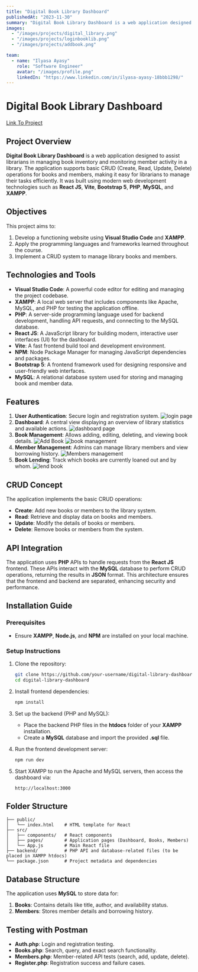 ```yaml
---
title: "Digital Book Library Dashboard"
publishedAt: "2023-11-30"
summary: "Digital Book Library Dashboard is a web application designed to assist librarians in managing book inventory and monitoring member activity in a library"
images:
  - "/images/projects/digital_library.png"
  - "/images/projects/loginbooklib.png"
  - "/images/projects/addbook.png"

team:
  - name: "Ilyasa Ayasy"
    role: "Software Engineer"
    avatar: "/images/profile.png"
    linkedIn: "https://www.linkedin.com/in/ilyasa-ayasy-18bbb1298/"
---
```


# Digital Book Library Dashboard

[Link To Project](https://github.com/ayasy-el/LibraryDashboard-React)

## Project Overview

**Digital Book Library Dashboard** is a web application designed to assist librarians in managing book inventory and monitoring member activity in a library. The application supports basic CRUD (Create, Read, Update, Delete) operations for books and members, making it easy for librarians to manage their tasks efficiently. It was built using modern web development technologies such as **React JS**, **Vite**, **Bootstrap 5**, **PHP**, **MySQL**, and **XAMPP**.

## Objectives

This project aims to:

1. Develop a functioning website using **Visual Studio Code** and **XAMPP**.
2. Apply the programming languages and frameworks learned throughout the course.
3. Implement a CRUD system to manage library books and members.

## Technologies and Tools

- **Visual Studio Code**: A powerful code editor for editing and managing the project codebase.
- **XAMPP**: A local web server that includes components like Apache, MySQL, and PHP for testing the application offline.
- **PHP**: A server-side programming language used for backend development, handling API requests, and connecting to the MySQL database.
- **React JS**: A JavaScript library for building modern, interactive user interfaces (UI) for the dashboard.
- **Vite**: A fast frontend build tool and development environment.
- **NPM**: Node Package Manager for managing JavaScript dependencies and packages.
- **Bootstrap 5**: A frontend framework used for designing responsive and user-friendly web interfaces.
- **MySQL**: A relational database system used for storing and managing book and member data.

## Features

1. **User Authentication**: Secure login and registration system.
   ![login page](/images/projects/loginbooklib.png)
2. **Dashboard**: A central view displaying an overview of library statistics and available actions.
   ![dashboard page](/images/projects/digital_library.png)
3. **Book Management**: Allows adding, editing, deleting, and viewing book details.
   ![Add Book](/images/projects/addbook.png)
   ![book management](/images/projects/bookmanagement.png)
4. **Member Management**: Admins can manage library members and view borrowing history.
   ![Members management](/images/projects/members.png)
5. **Book Lending**: Track which books are currently loaned out and by whom.
   ![lend book](/images/projects/lendbook.png)

## CRUD Concept

The application implements the basic CRUD operations:

- **Create**: Add new books or members to the library system.
- **Read**: Retrieve and display data on books and members.
- **Update**: Modify the details of books or members.
- **Delete**: Remove books or members from the system.

## API Integration

The application uses **PHP** APIs to handle requests from the **React JS** frontend. These APIs interact with the **MySQL** database to perform CRUD operations, returning the results in **JSON** format. This architecture ensures that the frontend and backend are separated, enhancing security and performance.

## Installation Guide

### Prerequisites

- Ensure **XAMPP**, **Node.js**, and **NPM** are installed on your local machine.

### Setup Instructions

1. Clone the repository:

   ```bash
   git clone https://github.com/your-username/digital-library-dashboard.git
   cd digital-library-dashboard
   ```

2. Install frontend dependencies:

   ```bash
   npm install
   ```

3. Set up the backend (PHP and MySQL):

   - Place the backend PHP files in the **htdocs** folder of your **XAMPP** installation.
   - Create a **MySQL** database and import the provided **.sql** file.

4. Run the frontend development server:

   ```bash
   npm run dev
   ```

5. Start XAMPP to run the Apache and MySQL servers, then access the dashboard via:
   ```
   http://localhost:3000
   ```

## Folder Structure

```
├── public/
│   └── index.html    # HTML template for React
├── src/
│   ├── components/   # React components
│   ├── pages/        # Application pages (Dashboard, Books, Members)
│   └── App.js        # Main React file
├── backend/          # PHP API and database-related files (to be placed in XAMPP htdocs)
└── package.json      # Project metadata and dependencies
```

## Database Structure

The application uses **MySQL** to store data for:

1. **Books**: Contains details like title, author, and availability status.
2. **Members**: Stores member details and borrowing history.

## Testing with Postman

- **Auth.php**: Login and registration testing.
- **Books.php**: Search, query, and exact search functionality.
- **Members.php**: Member-related API tests (search, add, update, delete).
- **Register.php**: Registration success and failure cases.

